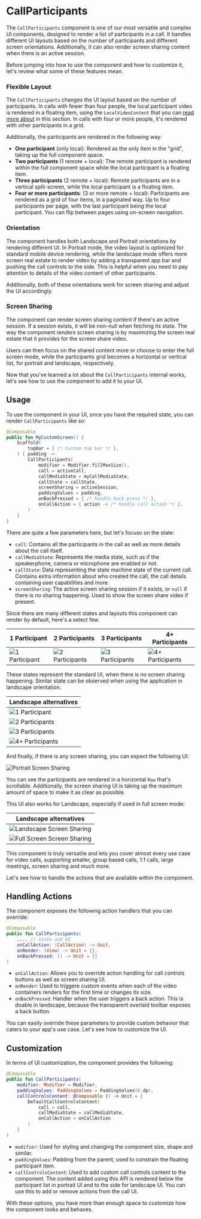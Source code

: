 # CallParticipants

The `CallParticipants` component is one of our most versatile and complex UI components, designed to render a list of participants in a call. It handles different UI layouts based on the number of participants and different screen orientations. Additionally, it can also render screen sharing content when there is an active session.

Before jumping into how to use the component and how to customize it, let's review what some of these features mean.

### Flexible Layout

The `CallParticipants` changes the UI layout based on the number of participants. In calls with fewer than four people, the local participant video is rendered in a floating item, using the `LocalVideoContent` that you can [read more about](04-local-video.mdx) in this section. In calls with four or more people, it's rendered with other participants in a grid.

Additionally, the participants are rendered in the following way:

* **One participant** (only local): Rendered as the only item in the "grid", taking up the full component space.
* **Two participants** (1 remote + local): The remote participant is rendered within the full component space while the local participant is a floating item.
* **Three participants** (2 remote + local): Remote participants are in a vertical split-screen, while the local participant is a floating item.
* **Four or more participants**: (3 or more remote + local): Participants are rendered as a grid of four items, in a paginated way. Up to four participants per page, with the last participant being the local participant. You can flip between pages using on-screen navigation.

### Orientation 

The component handles both Landscape and Portrait orientations by rendering different UI. In Portrait mode, the video layout is optimized for standard mobile device rendering, while the landscape mode offers more screen real estate to render video by adding a transparent app bar and pushing the call controls to the side. This is helpful when you need to pay attention to details of the video content of other participants.

Additionally, both of these orientations work for screen sharing and adjust the UI accordingly.

### Screen Sharing

The component can render screen sharing content if there's an active session. If a session exists, it will be non-null when fetching its state. The way the component renders screen sharing is by maximizing the screen real estate that it provides for the screen share video.

Users can then focus on the shared content more or choose to enter the full screen mode, while the participants grid becomes a horizontal or vertical list, for portrait and landscape, respectively.

Now that you've learned a lot about the `CallParticipants` internal works, let's see how to use the component to add it to your UI.

## Usage

To use the component in your UI, once you have the required state, you can render `CallParticipants` like so:

```kotlin
@Composable
public fun MyCustomScreen() {
    Scaffold(
        topBar = { /* Custom top bar */ },
    ) { padding ->
        CallParticipants(
            modifier = Modifier.fillMaxSize(),
            call = activeCall,
            callMediaState = myCallMediaState,
            callState = callState,
            screenSharing = activeSession,
            paddingValues = padding,
            onBackPressed = { /* handle back press */ },
            onCallAction = { action -> /* handle call action */ },
        )
    }
}
```

There are quite a few parameters here, but let's focuso on the state:

* `call`: Contains all the participants in the call as well as more details about the call itself.
* `callMediaState`: Represents the media state, such as if the speakerphone, camera or microphone are enabled or not.
* `callState`: Data representing the state machine state of the current call. Contains extra information about who created the call, the call details containing user capabilities and more.
* `screenSharing`: The active screen sharing session if it exists, or `null` if there is no sharing happening. Used to show the screen share video if present.

Since there are many different states and layouts this component can render by default, here's a select few.

| 1 Participant                                                | 2 Participants                                               | 3 Participants                                               | 4+ Participants                                              |
| ------------------------------------------------------------ | ------------------------------------------------------------ | ------------------------------------------------------------ | ------------------------------------------------------------ |
| ![1 Participant](https://user-images.githubusercontent.com/17215808/223739500-c20e7fe4-1561-43e6-9326-5a5c5abeaaa8.png) | ![2 Participants](https://user-images.githubusercontent.com/17215808/223739496-1317c766-3987-4b1a-9d9d-efc915c5ed21.png) | ![3 Participants](https://user-images.githubusercontent.com/17215808/223739493-d21fab5e-6f0d-49a9-b52e-cd94bf98f229.png) | ![4+ Participants](https://user-images.githubusercontent.com/17215808/223739479-3b8de50c-5995-4467-9dba-49600acd1525.png) |

These states represent the standard UI, when there is no screen sharing happening. Similar state can be observed when using the application in landscape orientation.

| Landscape alternatives                                       |
| ------------------------------------------------------------ |
| ![1 Participant](https://user-images.githubusercontent.com/17215808/223740410-fec33949-8279-49de-aa63-dc5c93ad534e.png) |
| ![2 Participants](https://user-images.githubusercontent.com/17215808/223740423-d045c9b9-f0c4-4eb1-8bf5-aa864ad1ff3c.png) |
| ![3 Participants](https://user-images.githubusercontent.com/17215808/223740421-be99100d-b6af-4789-adcd-77ca1218ee42.png) |
| ![4+ Participants](https://user-images.githubusercontent.com/17215808/223740417-483385b5-c923-4a47-a242-5f297d793f69.png) |

And finally, if there is any screen sharing, you can expect the following UI:

![Portrait Screen Sharing](https://user-images.githubusercontent.com/17215808/223741344-3aa128c9-0059-4c5e-8c30-9cb25f59bd15.png)

You can see the participants are rendered in a horizontal `Row` that's scrollable. Additionally, the screen sharing UI is taking up the maximum amount of space to make it as clear as possible.

This UI also works for Landscape, especially if used in full screen mode:

| Landscape alternatives                                       |
| ------------------------------------------------------------ |
| ![Landscape Screen Sharing](https://user-images.githubusercontent.com/17215808/223741340-84063daa-8f86-4307-b654-f2dddb0c6b74.png) |
| ![Full Screen Screen Sharing](https://user-images.githubusercontent.com/17215808/223741331-c09d4973-61ef-4202-b4c0-08f5653bb3df.png) |

This component is truly versatile and lets you cover almost every use case for video calls, supporting smaller, group based calls, 1:1 calls, large meetings, screen sharing and much more.

Let's see how to handle the actions that are available within the component.

## Handling Actions

The component exposes the following action handlers that you can override:

```kotlin
@Composable
public fun CallParticipants(
    ..., // state and UI
    onCallAction: (CallAction) -> Unit,
    onRender: (View) -> Unit = {},
    onBackPressed: () -> Unit = {}
)
```

* `onCallAction`: Allows you to override action handling for call controls buttons as well as screen sharing UI.
* `onRender`: Used to triggere custom events when each of the video containers renders for the first time or changes its size.
* `onBackPressed`: Handler when the user triggers a back action. This is doable in landscape, because the transparent overlaid toolbar exposes a back button.

You can easily override these parameters to provide custom behavior that caters to your app's use case. Let's see how to customize the UI.

## Customization

In terms of UI customization, the component provides the following:

```kotlin
@Composable
public fun CallParticipants(
    modifier: Modifier = Modifier,
    paddingValues: PaddingValues = PaddingValues(0.dp),
    callControlsContent: @Composable () -> Unit = {
        DefaultCallControlsContent(
            call = call,
            callMediaState = callMediaState,
            onCallAction = onCallAction
        )
    }
)
```

* `modifier`: Used for styling and changing the component size, shape and similar.
* `paddingValues`: Padding from the parent, used to constrain the floating participant item.
* `callControlsContent`: Used to add custom call controls content to the component. The content added using this API is rendered below the participant list in portrait UI and to the side for landscape UI. You can use this to add or remove actions from the call UI.

With these options, you have more than enough space to customize how the component looks and behaves.

